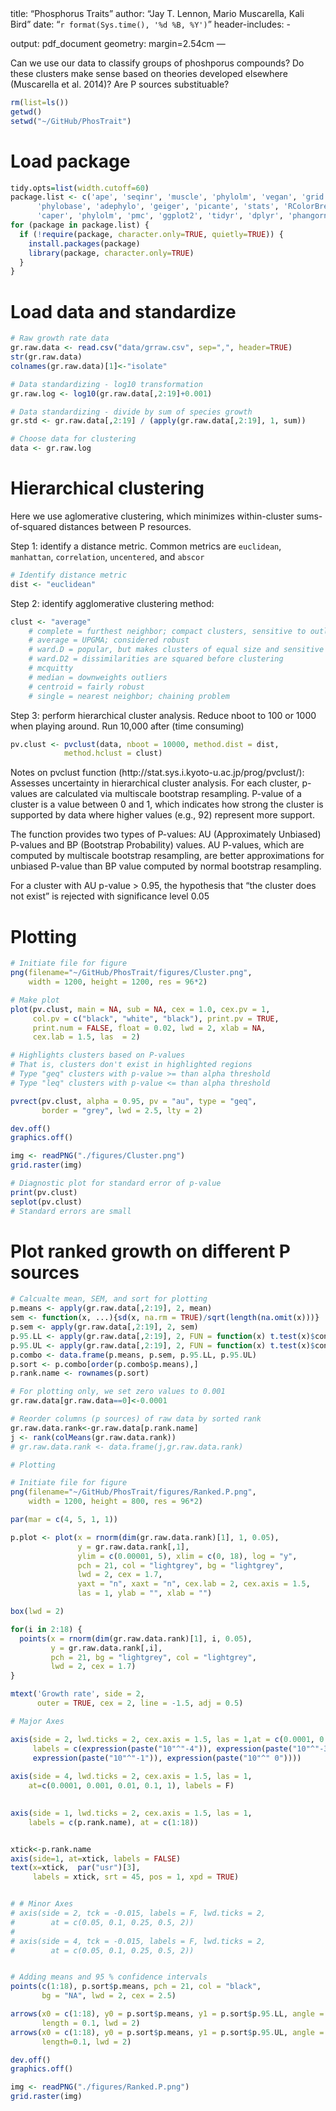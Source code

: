 title: "Phosphorus Traits"
author: "Jay T. Lennon, Mario Muscarella, Kali Bird"
date: "`r format(Sys.time(), '%d %B, %Y')`"
header-includes:
  - \usepackage{array}
output: pdf_document
geometry: margin=2.54cm
---

Can we use our data to classify groups of phoshporus compounds?
Do these clusters make sense based on theories developed elsewhere (Muscarella et al. 2014)?
Are P sources substituable?

```r
rm(list=ls())
getwd()
setwd("~/GitHub/PhosTrait")
```

# Load package
```r
tidy.opts=list(width.cutoff=60)  
package.list <- c('ape', 'seqinr', 'muscle', 'phylolm', 'vegan', 'grid', 'png', 
      'phylobase', 'adephylo', 'geiger', 'picante', 'stats', 'RColorBrewer', 'mclust',
      'caper', 'phylolm', 'pmc', 'ggplot2', 'tidyr', 'dplyr', 'phangorn', 'pander', 'pvclust') 
for (package in package.list) {
  if (!require(package, character.only=TRUE, quietly=TRUE)) {
    install.packages(package)
    library(package, character.only=TRUE)
  }
}
```

# Load data and standardize 
```r
# Raw growth rate data
gr.raw.data <- read.csv("data/grraw.csv", sep=",", header=TRUE)
str(gr.raw.data)
colnames(gr.raw.data)[1]<-"isolate"

# Data standardizing - log10 transformation
gr.raw.log <- log10(gr.raw.data[,2:19]+0.001)

# Data standardizing - divide by sum of species growth
gr.std <- gr.raw.data[,2:19] / (apply(gr.raw.data[,2:19], 1, sum))

# Choose data for clustering
data <- gr.raw.log
```

# Hierarchical clustering
Here we use aglomerative clustering, which minimizes within-cluster sums-of-squared
distances between P resources. 

Step 1: identify a distance metric. 
Common metrics are `euclidean`, `manhattan`, `correlation`, `uncentered`, and `abscor`

```r
# Identify distance metric
dist <- "euclidean" 
```

Step 2: identify agglomerative clustering method:

```r
clust <- "average"   
    # complete = furthest neighbor; compact clusters, sensitive to outliers
    # average = UPGMA; considered robust
    # ward.D = popular, but makes clusters of equal size and sensitive to outliers
    # ward.D2 = dissimilarities are squared before clustering
    # mcquitty
    # median = downweights outliers
    # centroid = fairly robust
    # single = nearest neighbor; chaining problem
```
 
Step 3: perform hierarchical cluster analysis.
Reduce nboot to 100 or 1000 when playing around. 
Run 10,000 after (time consuming)

```r
pv.clust <- pvclust(data, nboot = 10000, method.dist = dist, 
            method.hclust = clust)
```

Notes on pvclust function (http://stat.sys.i.kyoto-u.ac.jp/prog/pvclust/):
Assesses uncertainty in hierarchical cluster analysis. 
For each cluster, p-values are calculated via multiscale bootstrap resampling. 
P-value of a cluster is a value between 0 and 1, which indicates how strong the cluster is supported by data where higher values (e.g., 92) represent more support.

The function provides two types of P-values: AU (Approximately Unbiased) P-values and BP (Bootstrap Probability) values. 
AU P-values, which are computed by multiscale bootstrap resampling, are better approximations for unbiased P-value than BP value computed by normal bootstrap resampling. 

For a cluster with AU p-value > 0.95, the hypothesis that "the cluster does not exist" is rejected with significance level 0.05

# Plotting
```r
# Initiate file for figure
png(filename="~/GitHub/PhosTrait/figures/Cluster.png",
    width = 1200, height = 1200, res = 96*2)

# Make plot
plot(pv.clust, main = NA, sub = NA, cex = 1.0, cex.pv = 1, 
     col.pv = c("black", "white", "black"), print.pv = TRUE, 
     print.num = FALSE, float = 0.02, lwd = 2, xlab = NA, 
     cex.lab = 1.5, las  = 2)

# Highlights clusters based on P-values
# That is, clusters don't exist in highlighted regions
# Type "geq" clusters with p-value >= than alpha threshold
# Type "leq" clusters with p-value <= than alpha threshold

pvrect(pv.clust, alpha = 0.95, pv = "au", type = "geq", 
       border = "grey", lwd = 2.5, lty = 2) 

dev.off()
graphics.off() 

img <- readPNG("./figures/Cluster.png")
grid.raster(img)

# Diagnostic plot for standard error of p-value
print(pv.clust)
seplot(pv.clust)
# Standard errors are small
```

# Plot ranked growth on different P sources

```r

# Calcualte mean, SEM, and sort for plotting
p.means <- apply(gr.raw.data[,2:19], 2, mean)
sem <- function(x, ...){sd(x, na.rm = TRUE)/sqrt(length(na.omit(x)))}
p.sem <- apply(gr.raw.data[,2:19], 2, sem)
p.95.LL <- apply(gr.raw.data[,2:19], 2, FUN = function(x) t.test(x)$conf.int[1])
p.95.UL <- apply(gr.raw.data[,2:19], 2, FUN = function(x) t.test(x)$conf.int[2])
p.combo <- data.frame(p.means, p.sem, p.95.LL, p.95.UL)
p.sort <- p.combo[order(p.combo$p.means),]
p.rank.name <- rownames(p.sort)

# For plotting only, we set zero values to 0.001
gr.raw.data[gr.raw.data==0]<-0.0001

# Reorder columns (p sources) of raw data by sorted rank
gr.raw.data.rank<-gr.raw.data[p.rank.name]
j <- rank(colMeans(gr.raw.data.rank))
# gr.raw.data.rank <- data.frame(j,gr.raw.data.rank)

# Plotting

# Initiate file for figure
png(filename="~/GitHub/PhosTrait/figures/Ranked.P.png",
    width = 1200, height = 800, res = 96*2)

par(mar = c(4, 5, 1, 1))

p.plot <- plot(x = rnorm(dim(gr.raw.data.rank)[1], 1, 0.05), 
               y = gr.raw.data.rank[,1], 
               ylim = c(0.00001, 5), xlim = c(0, 18), log = "y",
               pch = 21, col = "lightgrey", bg = "lightgrey", 
               lwd = 2, cex = 1.7, 
               yaxt = "n", xaxt = "n", cex.lab = 2, cex.axis = 1.5, 
               las = 1, ylab = "", xlab = "")

box(lwd = 2)

for(i in 2:18) {
  points(x = rnorm(dim(gr.raw.data.rank)[1], i, 0.05), 
         y = gr.raw.data.rank[,i], 
         pch = 21, bg = "lightgrey", col = "lightgrey", 
         lwd = 2, cex = 1.7)
}

mtext('Growth rate', side = 2, 
      outer = TRUE, cex = 2, line = -1.5, adj = 0.5)

# Major Axes

axis(side = 2, lwd.ticks = 2, cex.axis = 1.5, las = 1,at = c(0.0001, 0.001, 0.01, 0.1, 1), 
     labels = c(expression(paste("10"^"-4")), expression(paste("10"^"-3")), expression(paste("10"^"-2")),
     expression(paste("10"^"-1")), expression(paste("10"^" 0"))))
 
axis(side = 4, lwd.ticks = 2, cex.axis = 1.5, las = 1,
    at=c(0.0001, 0.001, 0.01, 0.1, 1), labels = F)
 

axis(side = 1, lwd.ticks = 2, cex.axis = 1.5, las = 1,
    labels = c(p.rank.name), at = c(1:18))


xtick<-p.rank.name
axis(side=1, at=xtick, labels = FALSE)
text(x=xtick,  par("usr")[3], 
     labels = xtick, srt = 45, pos = 1, xpd = TRUE)


# # Minor Axes
# axis(side = 2, tck = -0.015, labels = F, lwd.ticks = 2,
#        at = c(0.05, 0.1, 0.25, 0.5, 2))
# 
# axis(side = 4, tck = -0.015, labels = F, lwd.ticks = 2,
#        at = c(0.05, 0.1, 0.25, 0.5, 2))


# Adding means and 95 % confidence intervals
points(c(1:18), p.sort$p.means, pch = 21, col = "black", 
       bg = "NA", lwd = 2, cex = 2.5) 

arrows(x0 = c(1:18), y0 = p.sort$p.means, y1 = p.sort$p.95.LL, angle = 90,
       length = 0.1, lwd = 2)
arrows(x0 = c(1:18), y0 = p.sort$p.means, y1 = p.sort$p.95.UL, angle = 90,
       length=0.1, lwd = 2)

dev.off()
graphics.off() 

img <- readPNG("./figures/Ranked.P.png")
grid.raster(img)


```